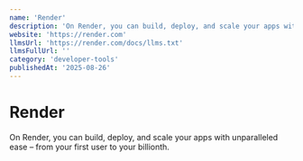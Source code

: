 ```yaml
---
name: 'Render'
description: 'On Render, you can build, deploy, and scale your apps with unparalleled ease – from your first user to your billionth.'
website: 'https://render.com'
llmsUrl: 'https://render.com/docs/llms.txt'
llmsFullUrl: ''
category: 'developer-tools'
publishedAt: '2025-08-26'
---
```


# Render

On Render, you can build, deploy, and scale your apps with unparalleled ease – from your first user to your billionth.
